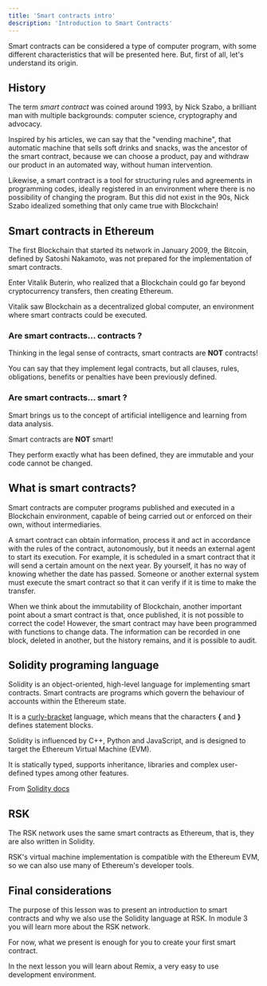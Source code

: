 ---
title: 'Smart contracts intro'
description: 'Introduction to Smart Contracts'
---

Smart contracts can be considered a type of computer program,
with some different characteristics that will be presented here.
But, first of all, let's understand its origin.

## History

The term _smart contract_ was coined around 1993,
by Nick Szabo, a brilliant man with multiple backgrounds:
computer science, cryptography and advocacy.

Inspired by his articles, we can say that the "vending machine",
that automatic machine that sells soft drinks and snacks,
was the ancestor of the smart contract, because we can choose a product,
pay and withdraw our product in an automated way, without human intervention.

Likewise, a smart contract is a tool for structuring rules and agreements in programming codes,
ideally registered in an environment where there is no possibility of changing the program.
But this did not exist in the 90s, Nick Szabo idealized something that only came true with Blockchain!

## Smart contracts in Ethereum

The first Blockchain that started its network in January 2009,
the Bitcoin, defined by Satoshi Nakamoto,
was not prepared for the implementation of smart contracts.

Enter Vitalik Buterin,
who realized that a Blockchain could go far beyond cryptocurrency transfers,
then creating Ethereum.

Vitalik saw Blockchain as a decentralized global computer,
an environment where smart contracts could be executed.

### Are smart contracts... **contracts** ?

Thinking in the legal sense of contracts, smart contracts are **NOT** contracts!

You can say that they implement legal contracts,
but all clauses, rules, obligations, benefits or penalties have been previously defined.

### Are smart contracts... **smart** ?

Smart brings us to the concept of artificial intelligence and learning from data analysis.

Smart contracts are **NOT** smart!

They perform exactly what has been defined, they are immutable and your code cannot be changed.

## What is smart contracts?

Smart contracts are computer programs published and executed in a Blockchain environment,
capable of being carried out or enforced on their own, without intermediaries.

A smart contract can obtain information, process it and act in accordance with the rules of the contract,
autonomously, but it needs an external agent to start its execution.
For example, it is scheduled in a smart contract that it will send a certain amount on the next year.
By yourself, it has no way of knowing whether the date has passed.
Someone or another external system must execute the smart contract so that it can verify if it is time to make the transfer.

When we think about the immutability of Blockchain,
another important point about a smart contract is that,
once published, it is not possible to correct the code!
However, the smart contract may have been programmed with functions to change data.
The information can be recorded in one block, deleted in another,
but the history remains, and it is possible to audit.

## Solidity programing language

Solidity is an object-oriented, high-level language for implementing smart contracts.
Smart contracts are programs which govern the behaviour of accounts within the Ethereum state.

It is a [curly-bracket](https://en.wikipedia.org/wiki/List_of_programming_languages_by_type#Curly-bracket_languages)
language, which means that the characters **{** and **}** defines statement blocks.

Solidity is influenced by C++, Python and JavaScript, and is designed to target the Ethereum Virtual Machine (EVM).

It is statically typed, supports inheritance, libraries and complex user-defined types among other features.

From [Solidity docs](https://docs.soliditylang.org/)

## RSK

The RSK network uses the same smart contracts as Ethereum,
that is, they are also written in Solidity.

RSK's virtual machine implementation is compatible with the Ethereum EVM,
so we can also use many of Ethereum's developer tools.

## Final considerations

The purpose of this lesson was to present an introduction to smart contracts and
why we also use the Solidity language at RSK.
In module 3 you will learn more about the RSK network.

For now, what we present is enough for you to create your first smart contract.

In the next lesson you will learn about Remix, a very easy to use development environment.

